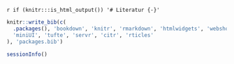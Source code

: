 `r if (knitr:::is_html_output()) '# Literatur {-}'`
  <!-- 
  Das Literaturverzeichnis wird automatisch auf der letzten Seite (PDF) bzw. 
  unten auf jeder Website, die Referenzen enthält, erstellt.
  
  Nicht zitierte Quellen, die dennoch im Literaturverzeichnis erscheinen sollen,
  müssen in der index.Rmd im YAML header block 'nocite:' eingetragen werden.
  -->

```r
knitr::write_bib(c(
  .packages(), 'bookdown', 'knitr', 'rmarkdown', 'htmlwidgets', 'webshot', 'DT',
  'miniUI', 'tufte', 'servr', 'citr', 'rticles'
), 'packages.bib')
```

```r
sessionInfo()
```

